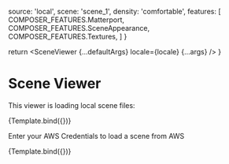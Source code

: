 

<Meta title="Developer/Scene Viewer" component={SceneViewer} argTypes={argTypes} />

  source: 'local',
  scene: 'scene_1',
  density: 'comfortable',
  features: [
    COMPOSER_FEATURES.Matterport,
    COMPOSER_FEATURES.SceneAppearance,
    COMPOSER_FEATURES.Textures,
  ]
}

  return <SceneViewer {...defaultArgs} locale={locale} {...args} />
}

# Scene Viewer

This viewer is loading local scene files:

<Canvas>
  <Story name='Local Scene'
    height='500px'
    args={{ ...defaultArgs }}>
    {Template.bind({})}
  </Story>
</Canvas>

Enter your AWS Credentials to load a scene from AWS

<Canvas>
  <Story name='AWS Scene'
    height='500px'
    args={{ ...defaultArgs, source: 'aws' }}>
    {Template.bind({})}
  </Story>
</Canvas>
